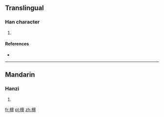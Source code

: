 ==Translingual==

===Han character===
{{Han char|rn=75|rad=木|as=11|sn=15|four=|canj=DJKR}}

# {{defn|Han|sort=木11}}

====References====
* {{Han ref|kx=0546.270|dkj=15355|dj=0934.250|hdz=21284.110|uh=69E3|ud=27107}}

----

==Mandarin==

===Hanzi===
{{cmn-hanzi|pin=[[qǐ]] ([[qi3]])|wg=ch'i<sup>3</sup>}}

# {{defn|lang=cmn|sort=木11}}

[[fr:槣]]
[[pl:槣]]
[[zh:槣]]